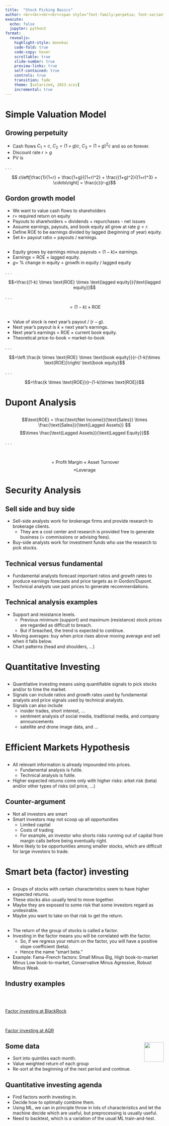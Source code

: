 ```yaml
---
title:  "Stock Picking Basics"
author: <br><br><br><br><span style="font-family:perpetua; font-variant:small-caps; color:#606060;">Kerry Back</span><br><br><img src="RiceBusiness-transparent-logo-sm.png"  height=80>
execute:
  echo: false
  jupyter: python3
format: 
  revealjs:
    highlight-style: monokai
    code-fold: true
    code-copy: hover
    scrollable: true
    slide-number: true
    preview-links: true
    self-contained: true
    controls: true
    transition: fade
    theme: [solarized, 2023.scss]
    incremental: true
---
```


# Simple Valuation Model {background-color="#657b83" color="#fdf6e3"}

## Growing perpetuity

- Cash flows $C_1 = c$, $C_2 = (1+g)c$, $C_3 = (1+g)^2c$ and so on forever.
- Discount rate $r>g$
- PV is

. . .

$$ c\left[\frac{1}{1+r} + \frac{1+g}{(1+r)^2} + \frac{(1+g)^2}{(1+r)^3} + \cdots\right] = \frac{c}{r-g}$$

## Gordon growth model

- We want to value cash flows to shareholders
- $r=$ required return on equity
- Payouts to shareholders = dividends + repurchases - net issues
- Assume earnings, payouts, and book equity all grow at rate $g<r$.
- Define ROE to be earnings divided by lagged (beginning of year) equity.
- Set $k =$ payout ratio $=$ payouts / earnings.


##

- Equity grows by earnings minus payouts = $(1-k) \times$ earnings.
- Earnings $=$ ROE $\times$ lagged equity.
- $g=$ % change in equity $=$ growth in equity / lagged equity

. . .

$$=\frac{(1-k) \times \text{ROE} \times \text{lagged equity}}{\text{lagged equity}}$$

. . .

$$= (1-k) \times \text{ROE}$$

##

- Value of stock is next year's payout / $(r-g)$.
- Next year's payout is $k$ $\times$ next year's earnings.
- Next year's earnings $=$ ROE $\times$ current book equity.
- Theoretical price-to-book $=$ market-to-book

. . .

$$=\left.\frac{k \times \text{ROE} \times \text{book equity}}{r-(1-k)\times \text{ROE}}\right/ \text{book equity}$$

. . .

$$=\frac{k \times \text{ROE}}{r-(1-k)\times \text{ROE}}$$


# Dupont Analysis {background-color="#657b83" color="#fdf6e3"}

## 

$$\text{ROE} = \frac{\text{Net Income}}{\text{Sales}} \times \frac{\text{Sales}}{\text{Lagged Assets}} $$
$$\times \frac{\text{Lagged Assets}}{\text{Lagged Equity}}$$

. . .

<br>

$$= \text{Profit Margin} \times \text{Asset Turnover}$$
$$ \times \text{Leverage}$$

# Security Analysis {background-color="#657b83" color="#fdf6e3"}

##  Sell side and buy side

- Sell-side analysts work for brokerage firms and provide research to brokerage clients.  
  - They are a cost center and research is provided free to generate business (= commissions or advising fees).
- Buy-side analysts work for investment funds who use the research to pick stocks.

## Technical versus fundamental

- Fundamental analysts forecast important ratios and growth rates to produce earnings forecasts and price targets as in Gordon/Dupont.
- Technical analysts use past prices to generate recommendations.

## Technical analysis examples

  - Support and resistance levels. 
    - Previous minimum (support) and maximum (resistance) stock prices are regarded as difficult to breach.  
    - But if breached, the trend is expected to continue.
  - Moving averages: buy when price rises above moving average and sell when it falls below.
  - Chart patterns (head and shoulders, ...)

# Quantitative Investing {background-color="#657b83" color="#fdf6e3"}

##

- Quantitative investing means using quantifiable signals to pick stocks and/or to time the market.
- Signals can include ratios and growth rates used by fundamental analysts and price signals used by technical analysts.
- Signals can also include 
  - insider trades, short interest, ...
  - sentiment analysis of social media, traditional media, and company announcements
  - satellite and drone image data, and ...


# Efficient Markets Hypothesis {background-color="#657b83" color="#fdf6e3"}

##

- All relevant information is already impounded into prices.
  - Fundamental analysis is futile.
  - Technical analysis is futile.
- Higher expected returns come only with higher risks: arket risk (beta) and/or other types of risks (oil price, ...)

## Counter-argument

- Not all investors are smart
- Smart investors may not scoop up all opportunities
  - Limited capital 
  - Costs of trading
  - For example, an investor who shorts risks running out of capital from margin calls before being eventually right.
- More likely to be opportunities among smaller stocks, which are difficult for large investors to trade.

# Smart beta (factor) investing {background-color="#657b83" color="#fdf6e3"}

##

- Groups of stocks with certain characteristics seem to have higher expected returns.
- These stocks also usually tend to move together.
- Maybe they are exposed to some risk that some investors regard as undesirable.
- Maybe you want to take on that risk to get the return.

## 
  
  - The return of the group of stocks is called a factor.
  - Investing in the factor means you will be correlated with the factor.
    - So, if we regress your return on the factor, you will have a positive slope coefficient (beta).
    - Hence the name "smart beta." 
  - Example: Fama-French factors: Small Minus Big, High book-to-market Minus Low book-to-market, Conservative Minus Agressive, Robust Minus Weak.

## Industry examples

<br><br>

[Factor investing at BlackRock](https://www.blackrock.com/us/individual/investment-ideas/what-is-factor-investing){.external target="_blank"}

<br>

[Factor investing at AQR](https://www.aqr.com/Learning-Center/Systematic-Equities/Systematic-Equities-A-Closer-Look?gclid=Cj0KCQiA_8OPBhDtARIsAKQu0gZS3uj9A0fdCN5eB_P-uUfY0VWr2uY9MW503bgPnO7DbQeVr2_WlxkaAlwhEALw_wcB){.external target="_blank"}

## Some data <a href=http://bbcx-investments.com/risk/geometric"><img src="images/Rice_Owl.jpg"  style="width:.65in;" align="right"></a>

- Sort into quintiles each month.
- Value weighted return of each group
- Re-sort at the beginning of the next period and continue.

## Quantitative investing agenda

- Find factors worth investing in.
- Decide how to optimally combine them.
- Using ML, we can in principle throw in lots of characteristics and let the machine decide which are useful, but preprocessing is usually useful.
- Need to backtest, which is a variation of the usual ML train-and-test.
